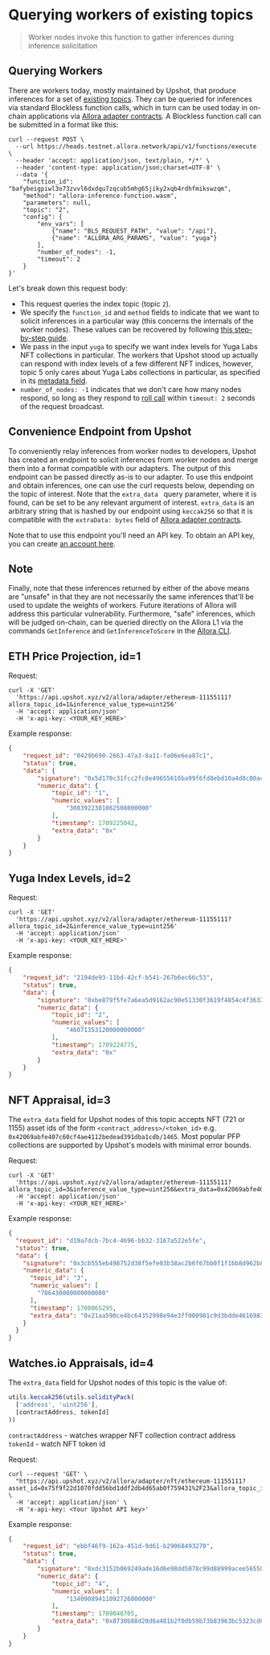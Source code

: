 # Querying workers of existing topics

> Worker nodes invoke this function to gather inferences during inference solicitation

## Querying Workers

There are workers today, mostly maintained by Upshot, that produce inferences for a set of <a href="https://docs.allora.network/docs/existing-allora-appchain-topics" target="_blank">existing topics</a>. They can be queried for inferences via standard Blockless function calls, which in turn can be used today in on-chain applications via <a href="https://docs.allora.network/docs/adapters" target="_blank">Allora adapter contracts</a>. A Blockless function call can be submitted in a format like this:

```curl
curl --request POST \
  --url https://heads.testnet.allora.network/api/v1/functions/execute \
  --header 'accept: application/json, text/plain, */*' \
  --header 'content-type: application/json;charset=UTF-8' \
  --data '{
    "function_id": "bafybeigpiwl3o73zvvl6dxdqu7zqcub5mhg65jiky2xqb4rdhfmikswzqm",
    "method": "allora-inference-function.wasm",
    "parameters": null,
    "topic": "2",
    "config": {
        "env_vars": [
            {"name": "BLS_REQUEST_PATH", "value": "/api"},
            {"name": "ALLORA_ARG_PARAMS", "value": "yuga"}
        ],
        "number_of_nodes": -1,
        "timeout": 2
    }
}'
```

Let's break down this request body:

- This request queries the index topic (topic `2`).
- We specify the `function_id` and `method` fields to indicate that we want to solicit inferences in a particular way (this concerns the internals of the worker nodes). These values can be recovered by following <a href="https://docs.allora.network/docs/how-to-create-an-inferece-generation-function" target="_blank">this step-by-step guide</a>.
- We pass in the input `yuga` to specify we want index levels for Yuga Labs NFT collections in particular. The workers that Upshot stood up actually can respond with index levels of a few different NFT indices, however, topic 5 only cares about Yuga Labs collections in particular, as specified in its <a href="https://docs.allora.network/docs/how-to-create-a-topic" target="_blank">metadata field</a>.
- `number_of_nodes: -1` indicates that we don't care how many nodes respond, so long as they respond to <a href="https://blockless.network/docs/protocol/networking/execution#acquiring-the-execution-binary-pre-cache" target="_blank">roll call</a> within `timeout: 2` seconds of the request broadcast.

## Convenience Endpoint from Upshot

To conveniently relay inferences from worker nodes to developers, Upshot has created an endpoint to solicit inferences from worker nodes and merge them into a format compatible with our adapters. The output of this endpoint can be passed directly as-is to our adapter. To use this endpoint and obtain inferences, one can use the curl requests below, depending on the topic of interest. Note that the `extra_data ` query parameter, where it is found, can be set to be any relevant argument of interest. `extra_data` is an arbitrary string that is hashed by our endpoint using `keccak256` so that it is compatible with the `extraData: bytes` field of <a href="https://docs.allora.network/docs/adapters" target="_blank">Allora adapter contracts</a>.

Note that to use this endpoint you'll need an API key. To obtain an API key, you can create [an account here](https://developer.upshot.xyz).

## Note

Finally, note that these inferences returned by either of the above means are "unsafe" in that they are not necessarily the same inferences that'll be used to update the weights of workers. Future iterations of Allora will address this particular vulnerability. Furthermore, "safe" inferences, which will be judged on-chain, can be queried directly on the Allora L1 via the commands `GetInference` and `GetInferenceToScore` in the <a href="https://docs.allora.network/docs/cli-spec#get-inference" target="_blank">Allora CLI</a>.

## ETH Price Projection, id=1

Request:

```curl
curl -X 'GET'  
  'https://api.upshot.xyz/v2/allora/adapter/ethereum-11155111?allora_topic_id=1&inference_value_type=uint256'  
  -H 'accept: application/json'   
  -H 'x-api-key: <YOUR_KEY_HERE>'
```

Example response:

```json
{
    "request_id": "0429b690-2663-47a3-8a11-fa06e6ea87c1",
    "status": true,
    "data": {
        "signature": "0x5d170c31fcc2fc8e49655616ba99f6fd8ebd10a4d8c80ace1a6ea97d45ef715422a15c87b233b25e275aebe723ab50e802271f9e5ee0f92bfe21f64d57347dcb1b",
        "numeric_data": {
            "topic_id": "1",
            "numeric_values": [
                "3083922381062508000000"
            ],
            "timestamp": 1709225042,
            "extra_data": "0x"
        }
    }
}
```

## Yuga Index Levels, id=2

Request:

```curl
curl -X 'GET'  
  'https://api.upshot.xyz/v2/allora/adapter/ethereum-11155111?allora_topic_id=2&inference_value_type=uint256'  
  -H 'accept: application/json'   
  -H 'x-api-key: <YOUR_KEY_HERE>'
```

Example response:

```json
{
    "request_id": "2194de93-11bd-42cf-b541-267b6ec66c53",
    "status": true,
    "data": {
        "signature": "0xbe879f5fe7a6ea5d9162ac90e51330f3619f4854c4f36329891ee1f3e702854b7dc7ee01c1320dc87b0c933f4b0d1fb6c99861f4b1863b31ff1f783497ee61af1c",
        "numeric_data": {
            "topic_id": "2",
            "numeric_values": [
                "46071353120000000000"
            ],
            "timestamp": 1709224775,
            "extra_data": "0x"
        }
    }
}
```

## NFT Appraisal, id=3

The `extra_data` field for Upshot nodes of this topic accepts NFT (721 or 1155) asset ids of the form `<contract_address>/<token_id>` e.g. `0x42069abfe407c60cf4ae4112bedead391dba1cdb/1465`. Most popular PFP collections are supported by Upshot's models with minimal error bounds.

Request:

```curl
curl -X 'GET'  
  'https://api.upshot.xyz/v2/allora/adapter/ethereum-11155111?allora_topic_id=3&inference_value_type=uint256&extra_data=0x42069abfe407c60cf4ae4112bedead391dba1cdb%2F1465'  
  -H 'accept: application/json'  
  -H 'x-api-key: <YOUR_KEY_HERE>'
```

Example response:

```json
{  
  "request_id": "d19a7dcb-7bc4-4696-bb32-3167a522e5fe",  
  "status": true,  
  "data": {  
    "signature": "0x3cb555eb498752d38f5efe03b38ac2b6f67bb0f1f1bb8d962b8ec1ceb3a229db7aa47966e75075f3dc44a4ca8857178e94308131d51fa363eb26f82d2b1cf3231c",  
    "numeric_data": {  
      "topic_id": "3",  
      "numeric_values": [  
        "786430000000000000"  
      ],  
      "timestamp": 1708065295,  
      "extra_data": "0x21aa590ce4bc64352998e94e3ff000981c9d3bdde4616983f6d3c3c8fd9e5159"  
    }  
  }  
}
```

## Watches.io Appraisals, id=4

The `extra_data` field for Upshot nodes of this topic is the value of:

```typescript
utils.keccak256(utils.solidityPack(
  ['address', 'uint256'],
  [contractAddress, tokenId]
))
```

`contractAddress`  - watches wrapper NFT collection contract address  
`tokenId` - watch NFT token id

Request:

```curl
curl --request 'GET' \
  "https://api.upshot.xyz/v2/allora/adapter/nft/ethereum-11155111?asset_id=0x75f9f22d1070fdd56bd1ddf2db4d65ab0f759431%2F23&allora_topic_id=4&inference_value_type=uint256" \
  -H 'accept: application/json' \
  -H 'x-api-key: <Your Upshot API key>'
```

Example response:

```json
{
    "request_id": "ebbf46f9-162a-451d-9d61-b29068493270",
    "status": true,
    "data": {
        "signature": "0xdc3152b069249ade16d6e98dd5078c99d88999acee56558e746ddf4a9490e1ec322584b805d1dba4c2a3979fa7faf5e7176a0e2368900a6e2ed4f358111fd4ad1b",
        "numeric_data": {
            "topic_id": "4",
            "numeric_values": [
                "13409089411092726000000"
            ],
            "timestamp": 1709040705,
            "extra_data": "0x8730b88d28d6a481b2f0db59b73b83963bc5323cd009a27cf98e8b23203cf985"
        }
    }
}
```
